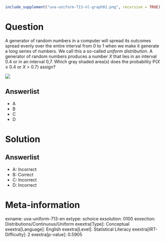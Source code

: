 ```r
include_supplement("uva-uniform-713-nl-graph01.png", recursive = TRUE)
```

Question
========

A generator of random numbers in a computer will spread its outcomes spread evenly over the entire interval from 0 to 1 when we make it generate a long series of numbers. We call this a so-called *uniform distribution*. A generator of random numbers produces a number *X* that lies in an interval 0.4 or in an interval 0,7. Which gray shaded area(s) does the probability P(*X* ≤ 0.4 or *X* \> 0.7) assign?

![](uva-uniform-713-nl-graph01.png)

Answerlist
----------

* A
* B
* C
* D

Solution
========

Answerlist
----------

* A: Incorrect
* B: Correct
* C: Incorrect
* D: Incorrect

Meta-information
================
exname: uva-uniform-713-en
extype: schoice
exsolution: 0100
exsection: Distributions/Continuous/Uniform
exextra[Type]: Conceptual
exextra[Language]: English
exextra[Level]: Statistical Literacy
exextra[IRT-Difficulty]: 2
exextra[p-value]: 0.5905
